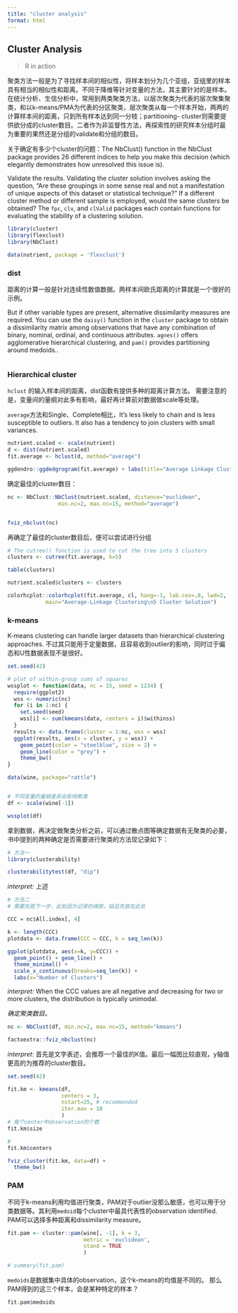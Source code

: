 ```yaml
---
title: "cluster analysis"
format: html
---
```


## Cluster Analysis

> R in action


聚类方法一般是为了寻找样本间的相似性，将样本划分为几个亚组，亚组里的样本具有相当的相似性和距离。不同于降维等针对变量的方法，其主要针对的是样本。在统计分析、生信分析中，常用到两类聚类方法，以层次聚类为代表的层次聚集聚类，和以k-means/PMA为代表的分区聚类，层次聚类从每一个样本开始，两两的计算样本间的距离，只到所有样本达到同一分枝；partitioning- cluster则需要提供欲分成的cluster数目。二者作为非监督性方法，再探索性的研究样本分组时最为重要的果然还是分组的validate和分组的数目。


关于确定有多少个cluster的问题：The NbClust() function in the NbClust package provides 26 different indices to help you make this decision (which elegantly demonstrates how unresolved this issue is). 


Validate the results. Validating the cluster solution involves asking the question, “Are these groupings in some sense real and not a manifestation of unique aspects of this dataset or statistical technique?” If a different cluster method or different sample is employed, would the same clusters be obtained? The `fpc`, `clv`, and `clValid` packages each contain functions for evaluating the stability of a clustering solution.


```r

library(cluster)
library(flexclust)
library(NbClust)
```


```r
data(nutrient, package = 'flexclust')
```

### dist

距离的计算一般是针对连续性数值数据。两样本间欧氏距离的计算就是一个很好的示例。

But if other variable types are present, alternative dissimilarity measures are required. You can use the `daisy()` function in the `cluster` package to obtain a dissimilarity matrix among observations that have any combination of binary, nominal, ordinal, and continuous attributes. `agnes()` offers agglomerative hierarchical clustering, and `pam()` provides partitioning around medoids..

```r

```


### Hierarchical cluster

`hclust` 的输入样本间的距离，dist函数有提供多种的距离计算方法。
需要注意的是，变量间的量纲对此多有影响，最好再计算前对数据做scale等处理。

`average`方法和Single、Complete相比，It’s less likely to chain and is less susceptible to outliers. It also has a tendency to join clusters with small variances.

```r
nutrient.scaled <- scale(nutrient)
d <- dist(nutrient.scaled)
fit.average <- hclust(d, method="average")

ggdendro::ggdedgrogram(fit.average) + labs(title="Average Linkage Clustering")
```


确定最佳的cluster数目：

```r
nc <- NbClust::NbClust(nutrient.scaled, distance="euclidean", 
                min.nc=2, max.nc=15, method="average")


fviz_nbclust(nc)
```

再确定了最佳的cluster数目后，便可以尝试进行分组
```r
# The cutree() function is used to cut the tree into 5 clusters
clusters <- cutree(fit.average, k=5)

table(clusters)

nutrient.scaled$clusters <- clusters
```

```r
colorhcplot::colorhcplot(fit.average, cl, hang=-1, lab.cex=.8, lwd=2,
            main="Average-Linkage Clustering\n5 Cluster Solution")
```



### k-means

K-means clustering can handle larger datasets than hierarchical clustering approaches.
不过其只能用于定量数据，且容易收到outlier的影响，同时过于偏态和U性数据表现不是很好。

```r
set.seed(42)

# plot of within-group sums of squares
wssplot <- function(data, nc = 15, seed = 1234) {
  require(ggplot2)
  wss <- numeric(nc)
  for (i in 1:nc) {
    set.seed(seed)
    wss[i] <- sum(kmeans(data, centers = i)$withinss)
  }
  results <- data.frame(cluster = 1:nc, wss = wss)
  ggplot(results, aes(x = cluster, y = wss)) +
    geom_point(color = "steelblue", size = 2) +
    geom_line(color = "grey") +
    theme_bw()
}
```

```r
data(wine, package="rattle")


# 不同变量的量纲差异会影响聚类
df <- scale(wine[-1])

wssplot(df)
```

拿到数据，再决定做聚类分析之前，可以通过散点图等确定数据有无聚类的必要，书中提到的两种确定是否需要进行聚类的方法现记录如下：

```r
# 方法一
library(clusterability)

clusterabilitytest(df, "dip")
```
*interpret: * 上述


```r
# 方法二
# 需要先跑下一步，此处因为记录的缘故，姑且先放在此处

CCC = nc$All.index[, 4]

k <- length(CCC)
plotdata <- data.frame(CCC = CCC, k = seq_len(k))

ggplot(plotdata, aes(x=k, y=CCC)) +
  geom_point() + geom_line() +
  theme_minimal() +
  scale_x_continuous(breaks=seq_len(k)) +
  labs(x="Number of Clusters")
```

*interpret: * When the CCC values are all negative and decreasing for two or more clusters, the distribution is typically unimodal.


*确定聚类数目。*

```r
nc <- NbClust(df, min.nc=2, max.nc=15, method="kmeans")

factoextra::fviz_nbclust(nc)
```
*interpret: *首先是文字表述，会推荐一个最佳的K值。最后一幅图比较直观，y轴值更高的为推荐的cluster数目。



```r
set.seed(42)

fit.km <- kmeans(df, 
                 centers = 3, 
                 nstart=25, # recommended
                 iter.max = 10
                 )
# 每个center中observation的个数
fit.km$size

# 
fit.km$centers
```

```r
fviz_cluster(fit.km, data=df) +
  theme_bw()
```



### PAM

不同于k-means利用均值进行聚类，PAM对于outlier没那么敏感，也可以用于分类数据等。其利用`medoid`每个cluster中最具代表性的observation identified.
PAM可以选择多种距离和dissimilarity measure。


```r
fit.pam <- cluster::pam(wine[, -1], k = 3,
                        metric = 'euclidean',
                        stand = TRUE
                        )

# summary(fit.pam)

```


`medoids`是数据集中具体的observation，这个k-means的均值是不同的。
那么PAM得到的这三个样本，会是某种特定的样本？

```r
fit.pam$medoids
```





